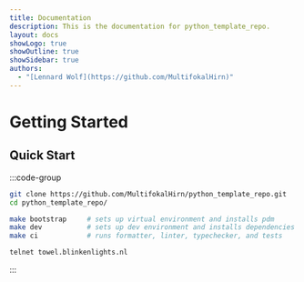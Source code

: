 ```yaml
---
title: Documentation
description: This is the documentation for python_template_repo.
layout: docs
showLogo: true
showOutline: true
showSidebar: true
authors:
  - "[Lennard Wolf](https://github.com/MultifokalHirn)"
---
```



# Getting Started

## Quick Start

:::code-group

```bash [unix]
git clone https://github.com/MultifokalHirn/python_template_repo.git
cd python_template_repo/

make bootstrap     # sets up virtual environment and installs pdm
make dev           # sets up dev environment and installs dependencies
make ci            # runs formatter, linter, typechecker, and tests
```

```bash [windows]
telnet towel.blinkenlights.nl
```
:::
